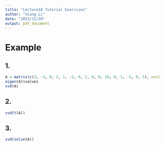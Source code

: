 ```yaml
---
title: "Lecture10 Tutorial Exercises"
author: "Xiang Li"
date: "2023/11/20"
output: pdf_document
---
```

# Example
## 1.
```r
A = matrix(c(3, -4, 0, 2, 1, -2, 0, 2, 0, 0, 10, 0, 1, -5, 0, 5), ncol = 4, byrow = FALSE)
eigen(A)$values
svd(A)

```
## 2.
```r
svd(t(A))
```
## 3.
```r
svd(solve(A))
```
